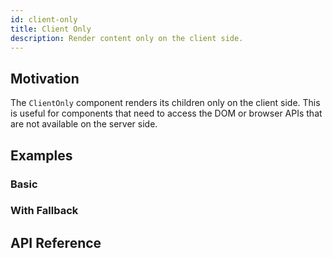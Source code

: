 ```yaml
---
id: client-only
title: Client Only
description: Render content only on the client side.
---
```


## Motivation

The `ClientOnly` component renders its children only on the client side. This is useful for components that need to
access the DOM or browser APIs that are not available on the server side.

## Examples

### Basic

<Example id="basic" />

### With Fallback

<Example id="with-fallback" />

## API Reference

<ComponentTypes id="client-only" />
